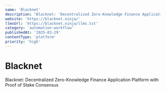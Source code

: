 ```yaml
---
name: 'Blacknet'
description: "Blacknet: 'Decentralized Zero-Knowledge Finance Application Platform with Proof of Stake Consensus"
website: 'https://blacknet.ninja/'
llmsUrl: 'https://blacknet.ninja/llms.txt'
category: 'automation-workflow'
publishedAt: '2025-03-29'
contentType: 'platform'
priority: 'high'
---
```


# Blacknet

Blacknet: Decentralized Zero-Knowledge Finance Application Platform with Proof of Stake Consensus
